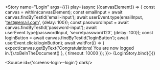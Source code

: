 
<Meta title="Screens/Login"/>

<Props/>


<Story name="Login" args={{}}
       play={async ({canvasElement}) => {
         const canvas = within(canvasElement);
         const emailInput = await canvas.findByTestId('email-input');
         await userEvent.type(emailInput, 'test@email.com', {delay: 100});
         const passwordInput = await canvas.findByTestId('password-input');
         await userEvent.type(passwordInput, 'secretpassword123', {delay: 100});
         const loginButton = await canvas.findByTestId('loginButton');
         await userEvent.click(loginButton);
         await waitFor(() => {
           expect(canvas.getByText('Congratulations! You are now logged in.')).toBeInTheDocument()
         }, {
           timeout: 10000
         });
       }}>
  {LoginStory.bind({})}
</Story>

<Source id={'screens-login--login'} dark/>

